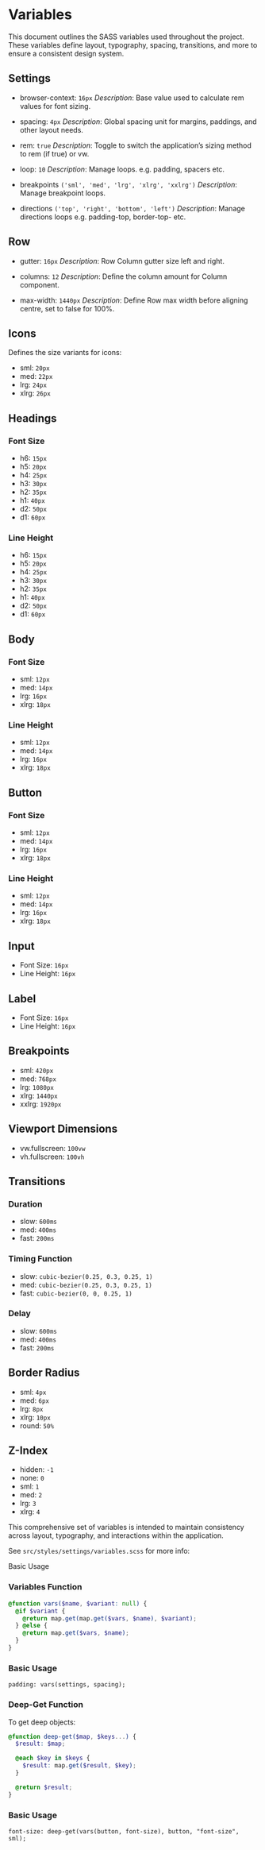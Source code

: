 
<Meta title='Documentation/Variables' />

# Variables

This document outlines the SASS variables used throughout the project. These variables define layout, typography, spacing, transitions, and more to ensure a consistent design system.

## Settings

- browser-context: `16px`
  *Description*: Base value used to calculate rem values for font sizing.

- spacing: `4px`
  *Description*: Global spacing unit for margins, paddings, and other layout needs.

- rem: `true`
  *Description*: Toggle to switch the application’s sizing method to rem (if true) or vw.

- loop: `10`
  *Description*: Manage loops. e.g. padding, spacers etc.

- breakpoints `('sml', 'med', 'lrg', 'xlrg', 'xxlrg')`
  *Description*: Manage breakpoint loops.

- directions `('top', 'right', 'bottom', 'left')`
  *Description*: Manage directions loops e.g. padding-top, border-top- etc.

## Row

- gutter: `16px`
  *Description*: Row Column gutter size left and right.

- columns: `12`
  *Description*: Define the column amount for Column component.

- max-width: `1440px`
  *Description*: Define Row max width before aligning centre, set to false for 100%.

## Icons

Defines the size variants for icons:

- sml: `20px`
- med: `22px`
- lrg: `24px`
- xlrg: `26px`

## Headings

### Font Size

- h6: `15px`
- h5: `20px`
- h4: `25px`
- h3: `30px`
- h2: `35px`
- h1: `40px`
- d2: `50px`
- d1: `60px`

### Line Height

- h6: `15px`
- h5: `20px`
- h4: `25px`
- h3: `30px`
- h2: `35px`
- h1: `40px`
- d2: `50px`
- d1: `60px`

## Body

### Font Size

- sml: `12px`
- med: `14px`
- lrg: `16px`
- xlrg: `18px`

### Line Height

- sml: `12px`
- med: `14px`
- lrg: `16px`
- xlrg: `18px`

## Button

### Font Size

- sml: `12px`
- med: `14px`
- lrg: `16px`
- xlrg: `18px`

### Line Height

- sml: `12px`
- med: `14px`
- lrg: `16px`
- xlrg: `18px`

## Input

- Font Size: `16px`
- Line Height: `16px`

## Label

- Font Size: `16px`
- Line Height: `16px`

## Breakpoints

- sml: `420px`
- med: `768px`
- lrg: `1080px`
- xlrg: `1440px`
- xxlrg: `1920px`

## Viewport Dimensions

- vw.fullscreen: `100vw`
- vh.fullscreen: `100vh`

## Transitions

### Duration

- slow: `600ms`
- med: `400ms`
- fast: `200ms`

### Timing Function

- slow: `cubic-bezier(0.25, 0.3, 0.25, 1)`
- med: `cubic-bezier(0.25, 0.3, 0.25, 1)`
- fast: `cubic-bezier(0, 0, 0.25, 1)`

### Delay

- slow: `600ms`
- med: `400ms`
- fast: `200ms`

## Border Radius

- sml: `4px`
- med: `6px`
- lrg: `8px`
- xlrg: `10px`
- round: `50%`

## Z-Index

- hidden: `-1`
- none: `0`
- sml: `1`
- med: `2`
- lrg: `3`
- xlrg: `4`

This comprehensive set of variables is intended to maintain consistency across layout, typography, and interactions within the application.

See `src/styles/settings/variables.scss` for more info:

Basic Usage

### Variables Function

```scss
@function vars($name, $variant: null) {
  @if $variant {
    @return map.get(map.get($vars, $name), $variant);
  } @else {
    @return map.get($vars, $name);
  }
}
```

### Basic Usage

`padding: vars(settings, spacing);`

### Deep-Get Function

To get deep objects:

```scss
@function deep-get($map, $keys...) {
  $result: $map;

  @each $key in $keys {
    $result: map.get($result, $key);
  }

  @return $result;
}
```

### Basic Usage

`font-size: deep-get(vars(button, font-size), button, "font-size", sml);`

